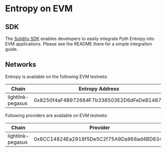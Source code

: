 # Entropy on EVM

## SDK

The [Solidity SDK](https://github.com/pyth-network/pyth-crosschain/tree/main/target_chains/ethereum/entropy_sdk/solidity#pyth-entropy-solidity-sdk) enables developers to easily integrate Pyth Entropy into EVM applications.
Please see the README there for a simple integration guide.

## Networks

Entropy is available on the following EVM testnets:

| Chain             | Entropy Address                            |
| ----------------- | ------------------------------------------ |
| lightlink-pegasus | 0x8250f4aF4B972684F7b336503E2D6dFeDeB1487a |

Following providers are available on EVM testnets:

| Chain             | Provider                                   |
| ----------------- | ------------------------------------------ |
| lightlink-pegasus | 0x6CC14824Ea2918f5De5C2f75A9Da968ad4BD6344 |
